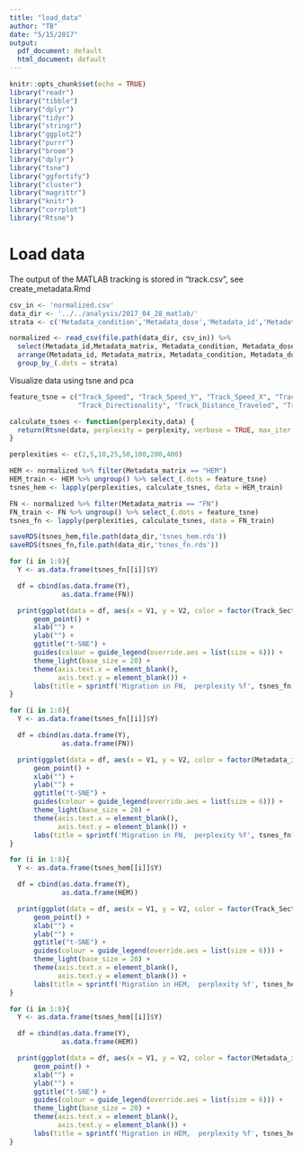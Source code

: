 ```yaml
---
title: "load_data"
author: "TB"
date: "5/15/2017"
output:
  pdf_document: default
  html_document: default
---
```


```r
knitr::opts_chunk$set(echo = TRUE)
library("readr")
library("tibble")
library("dplyr")
library("tidyr")
library("stringr")
library("ggplot2")
library("purrr")
library("broom")
library("dplyr")
library("tsne")
library("ggfortify")
library("cluster")
library("magrittr")
library("knitr")
library("corrplot")
library("Rtsne")
```

# Load data 
The output of the MATLAB tracking is stored in "track.csv", see create_metadata.Rmd
```r
csv_in <- 'normalized.csv'
data_dir <- '../../analysis/2017_04_28_matlab/'
strata <- c('Metadata_condition','Metadata_dose','Metadata_id','Metadata_date','Metadata_matrix')

normalized <- read_csv(file.path(data_dir, csv_in)) %>%
  select(Metadata_id,Metadata_matrix, Metadata_condition, Metadata_dose, everything() ) %>%
  arrange(Metadata_id, Metadata_matrix, Metadata_condition, Metadata_dose) %>%
  group_by_(.dots = strata) 
```


Visualize data using tsne and pca
```r
feature_tsne = c("Track_Speed", "Track_Speed_Y", "Track_Speed_X", "Track_xFMI", "Track_yFMI",
                 "Track_Directionality", "Track_Distance_Traveled", "Track_CI", "Track_Angle")

calculate_tsnes <- function(perplexity,data) {
  return(Rtsne(data, perplexity = perplexity, verbose = TRUE, max_iter = 500, theta = 0.5, pca_scale = TRUE))
}

perplexities <- c(2,5,10,25,50,100,200,400)

HEM <- normalized %>% filter(Metadata_matrix == "HEM")
HEM_train <- HEM %>% ungroup() %>% select_(.dots = feature_tsne)
tsnes_hem <- lapply(perplexities, calculate_tsnes, data = HEM_train)

FN <- normalized %>% filter(Metadata_matrix == "FN")
FN_train <- FN %>% ungroup() %>% select_(.dots = feature_tsne)
tsnes_fn <- lapply(perplexities, calculate_tsnes, data = FN_train)

saveRDS(tsnes_hem,file.path(data_dir,'tsnes_hem.rds'))
saveRDS(tsnes_fn,file.path(data_dir,'tsnes_fn.rds'))
```

```r
for (i in 1:8){
  Y <- as.data.frame(tsnes_fn[[i]]$Y)

  df = cbind(as.data.frame(Y),
             as.data.frame(FN))

  print(ggplot(data = df, aes(x = V1, y = V2, color = factor(Track_Sector), shape = Metadata_condition)) +
      geom_point() +
      xlab("") + 
      ylab("") +
      ggtitle("t-SNE") +
      guides(colour = guide_legend(override.aes = list(size = 6))) +
      theme_light(base_size = 20) +
      theme(axis.text.x = element_blank(),
            axis.text.y = element_blank()) + 
      labs(title = sprintf('Migration in FN,  perplexity %f', tsnes_fn[[i]]$perplexity )))
}
```


```r

 
for (i in 1:8){
  Y <- as.data.frame(tsnes_fn[[i]]$Y)

  df = cbind(as.data.frame(Y),
             as.data.frame(FN))

  print(ggplot(data = df, aes(x = V1, y = V2, color = factor(Metadata_id), shape = Metadata_condition)) +
      geom_point() +
      xlab("") + 
      ylab("") +
      ggtitle("t-SNE") +
      guides(colour = guide_legend(override.aes = list(size = 6))) +
      theme_light(base_size = 20) +
      theme(axis.text.x = element_blank(),
            axis.text.y = element_blank()) + 
      labs(title = sprintf('Migration in FN,  perplexity %f', tsnes_fn[[i]]$perplexity )))
}
```



```r
for (i in 1:8){
  Y <- as.data.frame(tsnes_hem[[i]]$Y)

  df = cbind(as.data.frame(Y),
             as.data.frame(HEM))

  print(ggplot(data = df, aes(x = V1, y = V2, color = factor(Track_Sector), shape = Metadata_condition)) +
      geom_point() +
      xlab("") + 
      ylab("") +
      ggtitle("t-SNE") +
      guides(colour = guide_legend(override.aes = list(size = 6))) +
      theme_light(base_size = 20) +
      theme(axis.text.x = element_blank(),
            axis.text.y = element_blank()) + 
      labs(title = sprintf('Migration in HEM,  perplexity %f', tsnes_hem[[i]]$perplexity )))
}
```

```r
for (i in 1:8){
  Y <- as.data.frame(tsnes_hem[[i]]$Y)

  df = cbind(as.data.frame(Y),
             as.data.frame(HEM))

  print(ggplot(data = df, aes(x = V1, y = V2, color = factor(Metadata_id), shape = Metadata_condition)) +
      geom_point() +
      xlab("") + 
      ylab("") +
      ggtitle("t-SNE") +
      guides(colour = guide_legend(override.aes = list(size = 6))) +
      theme_light(base_size = 20) +
      theme(axis.text.x = element_blank(),
            axis.text.y = element_blank()) + 
      labs(title = sprintf('Migration in HEM,  perplexity %f', tsnes_hem[[i]]$perplexity )))
}
```
